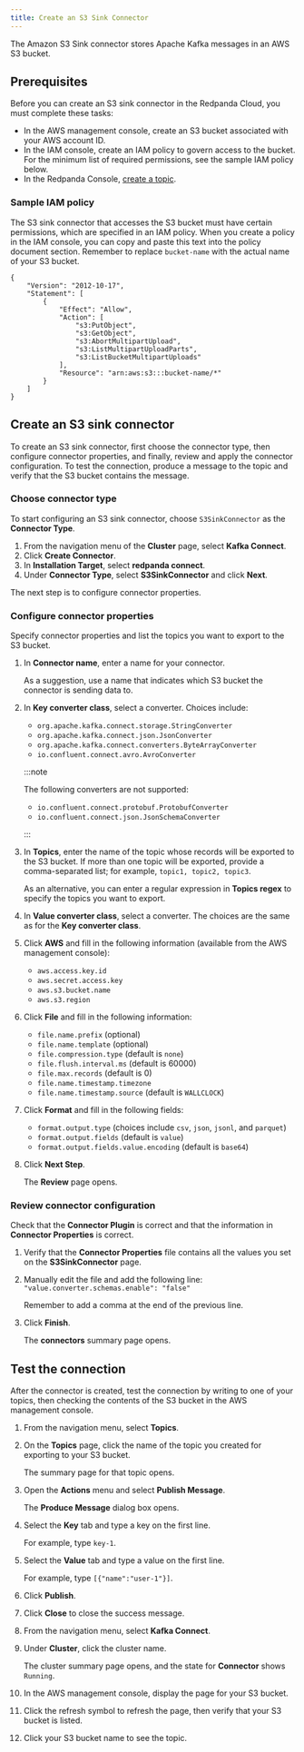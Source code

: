 ```yaml
---
title: Create an S3 Sink Connector
---
```


<head>
    <meta name="title" content="Create an S3 Sink Connector | Redpanda Docs"/>
    <meta name="description" content="Use the Redpanda Cloud UI to create an S3 Sink Connector."/>
    <link rel="canonical" href="https://docs.redpanda.com/docs/deploy/deployment-option/cloud/managed-connectors/create-s3-sink-connector/" />
</head>

The Amazon S3 Sink connector stores Apache Kafka messages in an AWS S3 bucket.

## Prerequisites

Before you can create an S3 sink connector in the Redpanda Cloud, you must complete these tasks:

* In the AWS management console, create an S3 bucket associated with your AWS account ID.
* In the IAM console, create an IAM policy to govern access to the bucket. For the minimum list of required permissions, see the sample IAM policy below.
* In the Redpanda Console, [create a topic](../../create-topic).

### Sample IAM policy

The S3 sink connector that accesses the S3 bucket must have certain permissions, which are specified in an IAM policy. When you create a policy in the IAM console, you can copy and paste this text into the policy document section. Remember to replace `bucket-name` with the actual name of your S3 bucket.

```
{
    "Version": "2012-10-17",
    "Statement": [
        {
            "Effect": "Allow",
            "Action": [
                "s3:PutObject",
                "s3:GetObject",
                "s3:AbortMultipartUpload",
                "s3:ListMultipartUploadParts",
                "s3:ListBucketMultipartUploads"
            ],
            "Resource": "arn:aws:s3:::bucket-name/*"
        }
    ]
}
```

## Create an S3 sink connector

To create an S3 sink connector, first choose the connector type, then configure connector properties, and finally, review and apply the connector configuration. To test the connection, produce a message to the topic and verify that the S3 bucket contains the message.

### Choose connector type

To start configuring an S3 sink connector, choose `S3SinkConnector` as the **Connector Type**.

1. From the navigation menu of the **Cluster** page, select **Kafka Connect**.
2. Click **Create Connector**.
3. In **Installation Target**, select **redpanda connect**.
4. Under **Connector Type**, select **S3SinkConnector** and click **Next**.

The next step is to configure connector properties.

### Configure connector properties

Specify connector properties and list the topics you want to export to the S3 bucket.

1. In **Connector name**, enter a name for your connector.

    As a suggestion, use a name that indicates which S3 bucket the connector is sending data to.
2. In **Key converter class**, select a converter. Choices include:
    * `org.apache.kafka.connect.storage.StringConverter`
    * `org.apache.kafka.connect.json.JsonConverter`
    * `org.apache.kafka.connect.converters.ByteArrayConverter`
    * `io.confluent.connect.avro.AvroConverter`

    :::note

    The following converters are not supported:
    * `io.confluent.connect.protobuf.ProtobufConverter`
    * `io.confluent.connect.json.JsonSchemaConverter`

    :::

3. In **Topics**, enter the name of the topic whose records will be exported to the S3 bucket. If more than one topic will be exported, provide a comma-separated list; for example, `topic1, topic2, topic3`.

    As an alternative, you can enter a regular expression in **Topics regex** to specify the topics you want to export.
4. In **Value converter class**, select a converter. The choices are the same as for the **Key converter class**.
5. Click **AWS** and fill in the following information (available from the AWS management console):
    * `aws.access.key.id`
    * `aws.secret.access.key`
    * `aws.s3.bucket.name`
    * `aws.s3.region`
6. Click **File** and fill in the following information:
    * `file.name.prefix` (optional)
    * `file.name.template` (optional)
    * `file.compression.type` (default is `none`)
    * `file.flush.interval.ms` (default is 60000)
    * `file.max.records` (default is 0)
    * `file.name.timestamp.timezone`
    * `file.name.timestamp.source` (default is `WALLCLOCK`)
7. Click **Format** and fill in the following fields:
    * `format.output.type` (choices include `csv`, `json`, `jsonl`, and `parquet`)
    * `format.output.fields` (default is `value`)
    * `format.output.fields.value.encoding` (default is `base64`)
8. Click **Next Step**.

    The **Review** page opens.

### Review connector configuration

Check that the **Connector Plugin** is correct and that the information in **Connector Properties** is correct.

1. Verify that the **Connector Properties** file contains all the values you set on the **S3SinkConnector** page.
2. Manually edit the file and add the following line:
    `"value.converter.schemas.enable": "false"`

    Remember to add a comma at the end of the previous line.
3. Click **Finish**.

    The **connectors** summary page opens.

## Test the connection

After the connector is created, test the connection by writing to one of your topics, then checking the contents of the S3 bucket in the AWS management console.

1. From the navigation menu, select **Topics**.
2. On the **Topics** page, click the name of the topic you created for exporting to your S3 bucket.

    The summary page for that topic opens.
3. Open the **Actions** menu and select **Publish Message**.

    The **Produce Message** dialog box opens.
4. Select the **Key** tab and type a key on the first line.

    For example, type `key-1`.
5. Select the **Value** tab and type a value on the first line.

    For example, type `[{"name":"user-1"}]`.
6. Click **Publish**.
7. Click **Close** to close the success message.
8. From the navigation menu, select **Kafka Connect**.
9. Under **Cluster**, click the cluster name.

    The cluster summary page opens, and the state for **Connector** shows `Running`.
10. In the AWS management console, display the page for your S3 bucket.
11. Click the refresh symbol to refresh the page, then verify that your S3 bucket is listed.
12. Click your S3 bucket name to see the topic.
